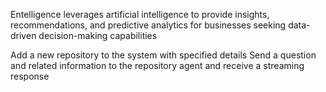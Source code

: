 Entelligence leverages artificial intelligence to provide insights, recommendations, and predictive analytics for businesses seeking data-driven decision-making capabilities

<Accordion title="Add a new repository">
Add a new repository to the system with specified details
</Accordion>

<Accordion title="Interact with the repository agent">
Send a question and related information to the repository agent and receive a streaming response
</Accordion>

